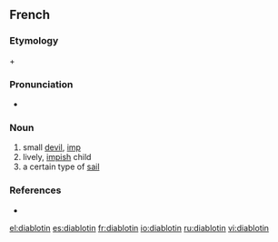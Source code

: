 ==French==

===Etymology===
{{term|diable||devil|lang=fr}} + {{suffix|-ot|in|lang=fr}}

===Pronunciation===
* {{audio|Fr-Paris--diablotin.ogg|Audio (Paris)|lang=fr}}

===Noun===
{{fr-noun|m}}

# small [[devil]], [[imp]]
# lively, [[impish]] child
# a certain type of [[sail]]

===References===
* {{R:NPLarousse}}

[[el:diablotin]]
[[es:diablotin]]
[[fr:diablotin]]
[[io:diablotin]]
[[ru:diablotin]]
[[vi:diablotin]]